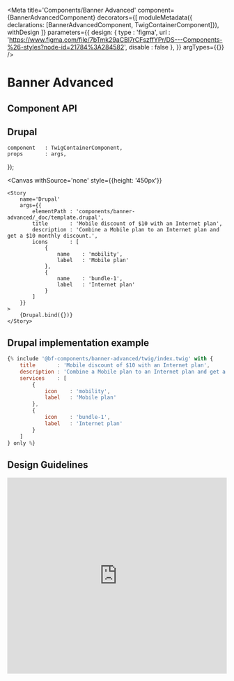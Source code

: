 
<Meta
    title='Components/Banner Advanced'
    component={BannerAdvancedComponent}
    decorators={[
        moduleMetadata({ declarations: [BannerAdvancedComponent, TwigContainerComponent]}),
        withDesign
    ]}
    parameters={{
        design: {
            type    : 'figma',
            url     : 'https://www.figma.com/file/7bTmk29aCBl7rCFszffYPr/DS---Components-%26-styles?node-id=21784%3A284582',
            disable : false
        },
    }}
    argTypes={{}}
/>

# Banner Advanced

## Component API

<ArgsTable of={BannerAdvancedComponent} />


## Drupal

    component   : TwigContainerComponent,
    props       : args,
});

<Canvas
    withSource='none'
    style={{height: '450px'}}
>
    <Story
        name='Drupal'
        args={{
            elementPath : 'components/banner-advanced/_doc/template.drupal',
            title       : 'Mobile discount of $10 with an Internet plan',
            description : 'Combine a Mobile plan to an Internet plan and get a $10 monthly discount.',
            icons       : [
                {
                    name    : 'mobility',
                    label   : 'Mobile plan'
                },
                {
                    name    : 'bundle-1',
                    label   : 'Internet plan'
                }
            ]
        }}
    >
        {Drupal.bind({})}
    </Story>
</Canvas>


## Drupal implementation example

```jsx
{% include '@bf-components/banner-advanced/twig/index.twig' with {
    title       : 'Mobile discount of $10 with an Internet plan',
    description : 'Combine a Mobile plan to an Internet plan and get a $10 monthly discount.',
    services    : [
        {
            icon    : 'mobility',
            label   : 'Mobile plan'
        },
        {
            icon    : 'bundle-1',
            label   : 'Internet plan'
        }
    ]
} only %}
```


## Design Guidelines

<iframe width='100%' height='450' src='https://www.figma.com/embed?embed_host=share&url=https%3A%2F%2Fwww.figma.com%2Ffile%2F7bTmk29aCBl7rCFszffYPr%2FDS---Components-%26-styles%3Fnode-id%3D21784%3A284582' frameBorder='0' allowFullScreen></iframe>